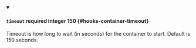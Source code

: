 
<details className="config-field" data-expandable="false" open>
<summary>

#### `timeout` <span className="config-field-required" data-required="false">required</span> <span className="config-field-type">integer</span> <span className="config-field-default">150</span> <span className="config-field-enum"></span> {#hooks-container-timeout}

Timeout is how long to wait (in seconds) for the container to start. Default is 150 seconds.

</summary>



</details>
